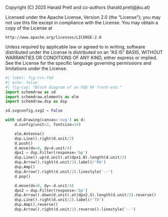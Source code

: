 ::: {.content-hidden}
Copyright (C) 2025 Harald Pretl and co-authors (harald.pretl@jku.at)

Licensed under the Apache License, Version 2.0 (the "License");
you may not use this file except in compliance with the License.
You may obtain a copy of the License at

    http://www.apache.org/licenses/LICENSE-2.0

Unless required by applicable law or agreed to in writing, software
distributed under the License is distributed on an "AS IS" BASIS,
WITHOUT WARRANTIES OR CONDITIONS OF ANY KIND, either express or implied.
See the License for the specific language governing permissions and
limitations under the License.
:::

```python
#| label: fig-trx-fdd
#| echo: false
#| fig-cap: "Block diagram of an FDD RF front-end." 
import schemdraw as sd
import schemdraw.elements as elm
import schemdraw.dsp as dsp

sd.svgconfig.svg2 = False

with sd.Drawing(canvas='svg') as d:
    d.config(unit=2, fontsize=14)

    elm.Antenna()
    dsp.Line().right(d.unit/2)
    d.push()
    d.move(dx=0, dy=d.unit/4)
    dpx1 = dsp.Filter(response='bp')
    dsp.Line().up(d.unit).at(dpx1.N).length(d.unit/2)
    dsp.Arrow().right(d.unit/2).label(r'RX')
    dsp.Amp()
    dsp.Arrow().right(d.unit/2).linestyle('--')
    d.pop()

    d.move(dx=0, dy=-d.unit/4)
    dpx2 = dsp.Filter(response='bp')
    dsp.Arrow().down(d.unit).at(dpx2.S).length(d.unit/2).reverse()
    dsp.Line().right(d.unit/2).label(r'TX')
    dsp.Amp().reverse()
    dsp.Arrow().right(d.unit/2).reverse().linestyle('--')
```
